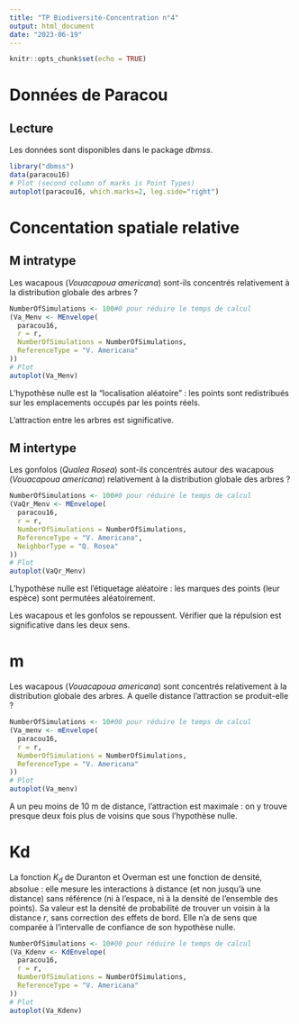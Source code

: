 ```yaml
---
title: "TP Biodiversité-Concentration n°4"
output: html_document
date: "2023-06-19"
---
```


```r
knitr::opts_chunk$set(echo = TRUE)
```

# Données de Paracou

## Lecture

Les données sont disponibles dans le package _dbmss_.

```r
library("dbmss")
data(paracou16)
# Plot (second column of marks is Point Types) 
autoplot(paracou16, which.marks=2, leg.side="right")
```

# Concentation spatiale relative

## M intratype

Les wacapous (_Vouacapoua americana_) sont-ils concentrés relativement à la distribution globale des arbres ?

```r
NumberOfSimulations <- 100#0 pour réduire le temps de calcul
(Va_Menv <- MEnvelope(
  paracou16, 
  r = r, 
  NumberOfSimulations = NumberOfSimulations, 
  ReferenceType = "V. Americana"
))
# Plot
autoplot(Va_Menv)
```

L'hypothèse nulle est la "localisation aléatoire" : les points sont redistribués sur les emplacements occupés par les points réels.

L'attraction entre les arbres est significative.


## M intertype

Les gonfolos (_Qualea Rosea_) sont-ils concentrés autour des wacapous (_Vouacapoua americana_) relativement à la distribution globale des arbres ?

```r
NumberOfSimulations <- 100#0 pour réduire le temps de calcul
(VaQr_Menv <- MEnvelope(
  paracou16, 
  r = r, 
  NumberOfSimulations = NumberOfSimulations, 
  ReferenceType = "V. Americana",
  NeighborType = "Q. Rosea"
))
# Plot
autoplot(VaQr_Menv)
```
L'hypothèse nulle est l'étiquetage aléatoire : les marques des points (leur espèce) sont permutées aléatoirement.

Les wacapous et les gonfolos se repoussent.
Vérifier que la répulsion est significative dans les deux sens.


# m

Les wacapous (_Vouacapoua americana_) sont concentrés relativement à la distribution globale des arbres.
A quelle distance l'attraction se produit-elle ?

```r
NumberOfSimulations <- 10#00 pour réduire le temps de calcul
(Va_menv <- mEnvelope(
  paracou16, 
  r = r, 
  NumberOfSimulations = NumberOfSimulations, 
  ReferenceType = "V. Americana"
))
# Plot
autoplot(Va_menv)
```

A un peu moins de 10 m de distance, l'attraction est maximale : on y trouve presque deux fois plus de voisins que sous l'hypothèse nulle.

# Kd

La fonction $K_d$ de Duranton et Overman est une fonction de densité, absolue : elle mesure les interactions à distance (et non jusqu'à une distance) sans référence (ni à l'espace, ni à la densité de l'ensemble des points).
Sa valeur est la densité de probabilité de trouver un voisin à la distance $r$, sans correction des effets de bord.
Elle n'a de sens que comparée à l'intervalle de confiance de son hypothèse nulle.

```r
NumberOfSimulations <- 10#00 pour réduire le temps de calcul
(Va_Kdenv <- KdEnvelope(
  paracou16, 
  r = r, 
  NumberOfSimulations = NumberOfSimulations, 
  ReferenceType = "V. Americana"
))
# Plot
autoplot(Va_Kdenv)
```